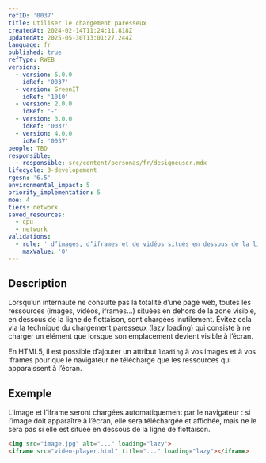 ```yaml
---
refID: '0037'
title: Utiliser le chargement paresseux
createdAt: 2024-02-14T11:24:11.818Z
updatedAt: 2025-05-30T13:01:27.244Z
language: fr
published: true
refType: RWEB
versions:
  - version: 5.0.0
    idRef: '0037'
  - version: GreenIT
    idRef: '1010'
  - version: 2.0.0
    idRef: '-'
  - version: 3.0.0
    idRef: '0037'
  - version: 4.0.0
    idRef: '0037'
people: TBD
responsible:
  - responsible: src/content/personas/fr/designeuser.mdx
lifecycle: 3-developement
rgesn: '6.5'
environmental_impact: 5
priority_implementation: 5
moe: 4
tiers: network
saved_resources:
  - cpu
  - network
validations:
  - rule: ' d’images, d’iframes et de vidéos situés en dessous de la ligne de flottaison et appelés sans lazy loading'
    maxValue: '0'
---
```


## Description

Lorsqu’un internaute ne consulte pas la totalité d’une page web, toutes les ressources (images, vidéos, iframes…) situées en dehors de la zone visible, en dessous de la ligne de flottaison, sont chargées inutilement. Évitez cela via la technique du chargement paresseux (lazy loading) qui consiste à ne charger un élément que lorsque son emplacement devient visible à l’écran.

En HTML5, il est possible d’ajouter un attribut `loading` à vos images et à vos iframes pour que le navigateur ne télécharge que les ressources qui apparaissent à l’écran.

## Exemple

L’image et l’iframe seront chargées automatiquement par le navigateur : si l’image doit apparaître à l’écran, elle sera téléchargée et affichée, mais ne le sera pas si elle est située en dessous de la ligne de flottaison.

```html
<img src="image.jpg" alt="..." loading="lazy">
<iframe src="video-player.html" title="..." loading="lazy"></iframe>
```
